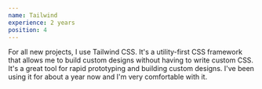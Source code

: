 ```yaml
---
name: Tailwind
experience: 2 years
position: 4
---
```


For all new projects, I use Tailwind CSS. It's a utility-first CSS framework that allows me to build custom designs without having to write custom CSS. It's a great tool for rapid prototyping and building custom designs. I've been using it for about a year now and I'm very comfortable with it.
